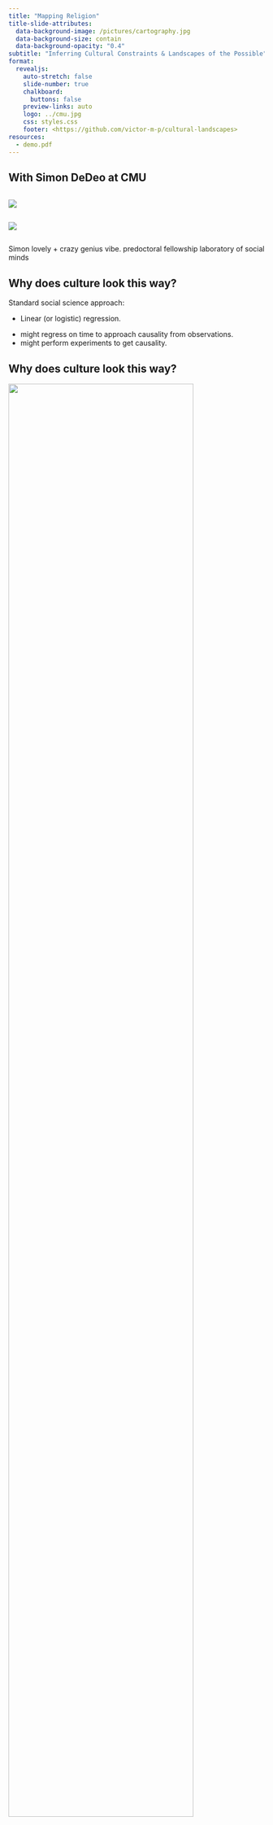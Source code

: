 ```yaml
---
title: "Mapping Religion"
title-slide-attributes: 
  data-background-image: /pictures/cartography.jpg
  data-background-size: contain
  data-background-opacity: "0.4"
subtitle: "Inferring Cultural Constraints & Landscapes of the Possible"
format:
  revealjs: 
    auto-stretch: false
    slide-number: true
    chalkboard: 
      buttons: false
    preview-links: auto
    logo: ../cmu.jpg
    css: styles.css
    footer: <https://github.com/victor-m-p/cultural-landscapes>
resources:
  - demo.pdf
---
```


## With Simon DeDeo at CMU 
::: {.column width="45%"}
![](simon.jpeg)
:::

::: {.column width="45%"}
![](cmu2.jpg)
:::

::: {.notes}
Simon lovely + crazy genius vibe. 
predoctoral fellowship
laboratory of social minds
::: 

## Why does culture look this way?
Standard social science approach:

- Linear (or logistic) regression.

::: {.notes}
- might regress on time to approach causality from observations.
- might perform experiments to get causality. 
:::

## Why does culture look this way?
![](LICS/intro-1.svg){ width="85%" }

::: {.notes}
observable phenomenon that we want to "explain" 
with reference to how other variables covary, correlate,
or even CAUSE this phenomenon. 
:::

## Why does culture look this way?
![](LICS/intro-2.svg){ width="85%" }


::: {.notes}
- or "predictors"
:::

## Why does culture look this way?
![](LICS/intro-3.svg){ width="85%" }

::: {.notes}
- or say "cooperation dilemma" 
:::

## Why does culture look this way?
![](LICS/intro-4.svg){ width="85%" }

::: {.notes}
starting with Norenzayan 2013 big Gods
prosociality, cooperation between strangers. 
:::

## Why does culture look this way?
![](LICS/intro-5.svg){ width="85%" }

::: {.notes}
Big debate. 
Also cognitive underpinnings.
:::

## Dangers 1: non-linear causation
![](LICS/intro-6.svg){ width="85%" }

::: {.notes}
Both directions have been stipulated. 
Moralizing big Gods enable social complexity through resolving cooperation
social complexity precedes moralizing big Gods. 
Retractions and fist-fights. 
:::

## Dangers 2: context-dependence
![](LICS/intro-6.svg){ width="85%" }

::: {.notes}
Can reverse sign. 
Large-scale society support moralizing Gods.
Large-scale society also supports secular trends.
Secular trends overtake moralizing Gods. 
Scandinavia. 
:::

## The Landscape View 
Societies are subject to multiple *intersecting forces and constraints* that *put demands on their features*. Some configurations better balance these constraints.  

## The Landscape View {.smaller}
Societies are subject to multiple *intersecting forces and constraints* that *put demands on their features*. Some configurations better balance these constraints.  
![](LICS/intro-8.svg){ width="80%" }

::: {.notes}
conceptualize as one connected system of forces.
connections are non-directed at parameter level,
i.e. bi-directional constraints. 
::: 

## The Landscape View {.smaller}
::: {.column width="45%"} 
Parameters (*pairwise constraints* and *local fields*) imply a probability distriubtion over *configurations*

*Equilibrium points*: Locally (meta)stable solutions to the landscape. Interesting when multiple exist. Configurations "higher" in the landscape better balance constraints. 
:::

::: {.column width="45%"}
![](LICS/intro-9.svg)
:::

::: {.notes}
Based on parameters 
This we do not get directly from parameters. 
(i.e. the standard approach). 
Interesting, e.g.:
* We want to keep a system in a certain equilibrium
* We want to push a system out of a bad equilibrium
You could imagine this being interesting in many contexts: 
e.g., we are looking at NSDUH now
Drugs and mental health. 
:::

## Cultural Landscapes Paper {.smaller}
::: {.column width="45%" }
![](pictures/entropy_mdpi.png)
![](fitness-landscape.png)
:::

::: {.column width="45%" }
Can we infer a full landscape from data?

... in high dimensions ($N \geq 20$)?

... with small sample ($N < 500$)?

... with partial data (NAN)?

... with uncertain data?
:::

::: {.notes}
Salamander cortex patch.
US Supreme court. 
Did not face same challenges. 
:::

## Cultural Landscapes Paper {.smaller}
::: {.column width="45%" }
![](PSC.png)
:::

::: {.column width="45% "}
- Modification of Minimum Probability Flow (MPF) approximation
- Cross-validation, dynamically inferring missing data, weighting scheme for inconsistent data
- On Github and should run in a couple of hours (please contact us, or raise an issue otherwise)
:::

::: {.notes}
- Yes we can. 
- Modifications to Minimum Probability Flow approximation. 
- Some clever modifications to infer a lot of (basically) logistic regressions at the same time. 
:::

## Other implementations
::: {.column width="45%" }
![](coniii.png)

- Python implementation
- Multiple samplers 
- Simple to use 
:::

::: {.notes}
- Both exact (small N) and samplers 
:::

## Other implementations

::: {.column width="45%" }
![](coniii.png)

- Python implementation
- Multiple samplers 
- Simple to use 
:::

::: {.column width="45%" }
![](eLasso)

- R implementation
- Based on combining logistics
- No personal experience
:::

::: {.notes}
- ...
:::

## Religious Landscapes (DRH)
![](LICS/drh-1.svg){ width=120% }

::: {.notes}
- just crossed 1000 experts
- centered around different polls
- filled out by experts (contrary to e.g. Seshat)
- Edward Slingerland, Rachel Spicer, Willis Monroe
:::

## Religious Landscapes (DRH)
![](LICS/drh-2.svg){ width=120% }

::: {.notes}
- Religious Entry
- From Bronze age religions to cybercults.
:::

## Interacting Constraints
![](LICS/drh-3.svg){ width=120% }

::: {.notes}
- Religious group poll.
- Centered around binary (yes-no questions)
:::

## Interacting Constraints
![](LICS/drh-4.svg){ width=120% }

::: {.notes}
- Estimate how much (pos-neg) constrain each other
- Do they want to align or anti-align
:::

## Interacting Constraints 
![](LICS/drh-5.svg){ width=120% }

::: {.notes}
- estimate between all attributes - features
:::

## Interacting Constraints
![](LICS/drh-6.svg){ width=120% }

## Interacting Constraints
![](LICS/drh-7.svg){ width=120% }

::: {.notes}
- questions of different types.
- epistemic, social, political, ...
:::

## Interacting Constraints
![](LICS/drh-8.svg){ width=120% }

::: {.notes}
- A religion is a string of yes-no answers
:::

## Interacting Constraints
![](LICS/drh-9.svg){ width=120% }

::: {.notes}
- Based on number of these bit-strings
- Infer constraints (parameters)
- Gives probability distribution over all states
- We can build the "landscape" we talked about
- We can put probabilities on unobserved configurations
:::

## 
![](heatmap_questions.svg)

::: {.notes}
- mostly binary (only overall questions).
- 20 q best coverage. 
- all religions with at least 15 answers for these
- max 5 unanswered (e.g. unknown to field). 
- 407 religions (at the time). 
- some tend strongly yes; strongly no; mixed. 
:::

## Questions (1-10)
![](cultural-landscapes/first_questions.png){ width=80% }

::: {.notes}
- not theoretically motivated
- very diverse (cognitive, epistemic, social, political). 
:::

## Questions (11-20)
![](cultural-landscapes/next-questions.png){ width=80% }

::: {.notes}
- extreme practices (some of the rare features)
:::

## Logic of the landscape 
![](params/reference_params.svg){ width=75% }

::: {.notes}
- We now have this (only 35 strongest couplings, constraints)
- Usually, this is the level we would "stay" at (interpreting coefficients).
- Actually, usually we would not even have a connected network like this. 
- Informative, but of course observational and cannot be causally interpreted. 
:::

## Logic of the landscape
![](params/reference_direct.svg){ width=75% }

::: {.notes}
- unsympathetic
- eternal spirit / afterlife -> negative. 
:::

## Logic of the landscape
![](params/reference_indirect1.svg){ width=75% }

::: {.notes}
- big Gods modeled on human agency, 
- relies on cognitive underpinnings
:::

## Logic of the landscape
![](params/reference_indirect2.svg){ width=75% }

::: {.notes}
- Belief in afterlife (apparently through high Gods)
- Treatment of corpses (slippery slope of increasing extreme)
:::

## Logic of the landscape
![](params/reference_indirect3.svg){ width=75% }

::: {.notes}
- extreme practices
- indirect sympathetic path
- dynamics
::: 

## Three Questions
::: {.fragment .fade-in}
- $\mathcal{Q}_1$: What are the most probable and the most improbable religious-cultural configurations? How are they organized in the topology of the religion "fitness landscape"?
:::
::: {.fragment .fade-in}
- $\mathcal{Q}_2$: What does the landscape imply about dynamics and cultural evolution?
:::
::: {.fragment .fade-in}
- $\mathcal{Q}_3$: Can we predict features of religions that are unknown to the field?
:::

::: {.notes}
- That we cannot answer directly with parameters (e.g. from logistic)
- Landscape topology and organization.
- Dynamics and evolution. Fundamental and context.
- Predict unknown (or missing) data. 
::: 

## $\mathcal{Q}_1$: "Landscape" of Religion 
- What are the most probable and the most improbable religious-cultural configurations? How are they organized in the topology of the religion "fitness landscape"?

## $\mathcal{Q}_1$: "Landscape" of Religion 
![](DAG/landscape_4.svg){ width=80% }

::: {.notes}
- 150 most probable: ignoring parts of landscape (make it possible to approx.)
- small slice 2^20 is 1m (40%)
- size of configurations by probability (e.g. "stability", "coherence", ...)
- Connected if they are direct neighbors (1 hamming).
- clustered based on a hierarchical clustering algorithm (dendrogram). 
- most correspond to observed religions (some more than one) but some are unobserved. 
:::

## $\mathcal{Q}_1$: "Landscape" of Religion 
![](DAG/landscape_3.svg){ width=80% }

::: {.notes}
- what kinds occupy different parts of landscape. 
- I want to be careful but...
- Some structure: 
  - Yellow: pre-Axial / indigenous. 
  - Red: axial / highest-probability.
  - Blue: spiritual and protestant "flood plain".
- Temporal vs. non-temporal 
- Bellah: "Religion in human evolution". 
- fundamentally non-temporal; revisit; universal constraints
:::

## $\mathcal{Q}_1$: "Landscape" of Religion 
![](DAG/landscape_annot.svg){ width=80%}

::: {.notes}
- archaic sacrificial grave traditions
- ritualistic
- difficult because negative... 
:::

## $\mathcal{Q}_1$: "Landscape" of Religion 
![](DAG/landscape_2.svg){ width=80% }

::: {.notes}
- A scholar might be interested in a specific tradition. 
- local probability region
- local peak (at our resolution / our Q)
- Would have to move through valley to get to Jehovah. 
:::

## $\mathcal{Q}_1$: "Landscape" of Religion 
![](DAG/landscape_1.svg){ width=80% }

::: {.notes}
- Roman Imperial Cult (valley); 
- Should tend to flow "upwards" in the landscape. 
- Not predicted to be very stable by our landscape. 
:::

## $\mathcal{Q}_1$: "Landscape" of Religion 
![](cognitive-attractors/monitor-punish.png){ width=100% }

::: {.notes}
- Landscape encodes more "fundamental" and "context specific" constraints
- More cognitively coherent 
- Model of human agency (care enough to punish). 
- Need to monitor to punish? 
  - no: e.g., karmic religions, call God up. 
- Otiose Gods: 
  - watch, but are lazy. 
- some things are just weird.
- fundamentally; Gods built on model of human agency (some cognitive dissonance, but this can exist). 
:::

## $\mathcal{Q}_1$: "Landscape" of Religion 
![](cognitive-attractors/monitor-punish.png){ width=100% }
![](cognitive-attractors/monitor-punish-conditional.png){ width=100%}

::: {.notes}
- Secular institutions / outsourcing.
- Norenzayan, scandinavia, dynamics
- cognition: fundamental
- state support: "contextual"
- When state support, we might revert to previous "solutions"
:::

## $\mathcal{Q}_2$: Dynamics & Equilibria
What does the landscape imply about dynamics and cultural evolution, and can we capture fundamental and context-specific constraints on religious cultures?

## $\mathcal{Q}_2$: Dynamics & Equilibria
![](cognitive-attractors/svg/local_global_stability.svg){ width=60% }

::: {.notes}
- Stability on different timescales. 
- Long enough timescales; baseline probability. 
- Shorter timescales; local probability region (neighbors). 
- Metastability. 
- Glauber Dynamics (on average for 20 neighbors, sample a neighbor and stay or move based on relative prob)
- Here all above 50% because these are the observed configurations. 
- isolated peak, mountain range, hillock, valley. 
- this gives a useful vocabulary to consider dynamics. 
:::

## $\mathcal{Q}_2$: Dynamics & Equilibria
![](cognitive-attractors/svg/Irish_Catholics_1017606.svg){ width=55%}

::: {.notes}
- Impose only flow upwards, terminate at local max. 
- Multiple local maxima (terminate at one of three; pretty different). 
- Explain colors
- Explain size 
- "supernatural punishment", (2) "special corpse treatment"
- two indirect paths; "official political support" lost + regained (not Northern). 
- attributes not adaptive in general; contextually. 
:::

## $\mathcal{Q}_2$: Dynamics & Equilibria
![](cognitive-attractors/attractors-table.png)

::: {.notes}
- all local maxima
- starting from all observed configurations that are not already a local max. 
- hill-climbing (of course dumb).
- Not a straightforward relationship between prob. and delta that you attract from. 
- Iban vs. Ancient Egypt (& neighbor w. Cistercians). 
:::

## $\mathcal{Q}_2$: Dynamics & Equilibria
![](cognitive-attractors/svg/number_enforced_first_five.svg){ width=70%}

::: {.notes}
- Top practices "switch" most often when we evolve. 
- High probability that if we "switch" we still get a reasonable cultural configuration (probability, coherence). Can be consonant with different combinations of other features. 
- Generally non-epistemic and cognitive; but reincarnation is weird. 
- Hierarchy: Protestantism in DK and Germany. 
- Maturation of religions; extreme sects, then mainstream (retaining core).
:::

## $\mathcal{Q}_3$: Predicting Missing Data
- Can we predict features of religions that are unknown to the field?

::: {.notes}
- yes we can!
:::

## $\mathcal{Q}_3$: Predicting Missing Data
::: {.fragment .fade-in}
- Given the logic inferred from all religions we can predict attributes of a culture that are unknown to the field 
:::

::: {.fragment .fade-in}
- One example is the Archaic Spartan Cults (800BC-500BC)
:::

::: {.fragment .fade-in}
![](cultural-landscapes/spartan-predictions.png){ width=100% }
::: 

::: {.notes}
- Of course child sacrifice rare
- But Spartans do not have any of the other extreme properties, so what we are seeing is more than just that fact. 
- Same with small-scale ritual (couples strongly to large-scale ritual in other observed data)
::: 

# Next steps 

## Bigger and Better {.smaller}
::: {.column width="55%"}
::: {.fragment .fade-in}
- Interdisciplinary collaboration with the DRH
:::
::: {.fragment .fade-in}
- Targeting relevant theoretical questions
:::
::: {.fragment .fade-in}
- Scaling the model to more questions ($N \sim 40$) and combining data across polls 
:::
::: {.fragment .fade-in}
- Implementing sampling/weighting scheme
:::
::: {.fragment .fade-in}
- Extracting genealogies from the DRH
:::
:::

::: {.column width="5%"}
:::

::: {.column width="35%"}
![](edwardslingerland.jpeg){ width=140%}
:::

::: {.notes}
- Edward Slingerland, Rachel Spicer, Willis Monroe
- Scaling: Exponential, so hard. Might change the topology (e.g. more pointy, less "smushed out")
- Sampling: Currently e.g., a lot of "Ancient Egypt": weight in time and space. 
- Genealogies: getting closer to "causality" or at least using observed dynamics. 
:::

## Hidden nodes & renormalization

![](params/reference_params.svg){ width=70% fig-align='center' }

## Hidden nodes & renormalization

![](params/reference_params_hidden1.svg){ width=70% fig-align='center' }

::: {.notes}
- unobserved, but important variables
- e.g., knowledge about sanitation. 
:::

## Hidden nodes & renormalization

![](params/reference_params_hidden2.svg){ width=70% fig-align='center' }

::: {.notes}
- common causes (e.g. teleological thinking). 
- discovery of underlying factors. 
- in that case; we can "delete" the other two
- could also be renormalization (decimation or combination). 
- some of this has been done
:::

## New data
- National Survey on Drug Use and Health (NSDUH)

::: {.fragment .fade-in}
![](mdma.png)
:::

::: {.notes}
- we might have "bad" equilibria and "good" equilibria 
- a coefficient does not really tell the full story about how the system works. 
:::

# Take-home Messages {.smaller}

::: {.fragment .semi-out}
- Moving beyond standard regression and obtaining a generative model of a full system of constraints opens up new questions and lenses to understand and explore complex systems.
::: 

::: {.fragment .semi-out}
- Outstanding issues around *causality* and *dynamics*. In particular, we do not have "Pearl Style" causality (uni-directional). Out-of-equilibrium we might think of causality as the natural dynamical drift into equilibrium but many possible "dynamics". 
:::

::: {.fragment .semi-out}
- The method applies not only to religion (or culture). It has been used on various social and biological systems with interacting components (e.g., neurons). 
:::

# Thank you for your time {.smaller}
- Joint work with Simon DeDeo (CMU, Santa Fe)
- Get in touch if you are interested (victormoeller@gmail.com)
- Thanks to the DRH (esp. Edward Slingerland, Rachel Spicer, and Willis Monroe)
- Thanks to Lee and Daniels (2019) for sparring on Minimum Probability Flow (MPF)
- "Inferring Cultural Landscapes with the Inverse Ising Model", Poulsen & Dedeo (2023) 

# Appendix 

## The Ising Model 

$$p_i = \frac{exp \: E_i(\vec{\theta})}{Z(\vec{\theta})}$$

$$E_i(\vec{\theta}) = \sum_{i,j; i>j} J_{ij}\sigma_{i}\sigma_{j} + \sum_{i}h_i\sigma_i$$

- $E_i(\vec{\theta})$: energy of a given configuration
- $p_i$: probability of a given configuration
- $Z(\vec{\theta})$: partition function (normalizes); all $p_i$ sum to 1.

::: {.notes}
- pi: probability of a given configuration 
- Ei: energy of system. 
- Z: partition function (normalizes); all p_i sum to 1. 
- sigma_i, sigma_j: binary variables (-1, 1) 
- J_{ij}, h_i: parameters
- typically in physics: assume J, h and investigate properties of distribution. 
- (inverse) problem: infer J, h that best predict distribution.
- high energy: disorder (non-aligned spins) 
- low energy: order (aligned spins) 
- phase transition between these regimes (which I will not discuss).  
:::



## Regularization

![](cultural-landscapes/regularization.png){ width=800px }

::: {.notes}
- prior over parameters (bayesian). 
- Gaussian prior (L2-norm). 
- which we can dynamically infer from data (e.g. using leave-one-out cross-validation). 
- We see significantly less overfitting. 
:::

## Inconsistent data
- approx. 17% of our curated DRH data set

$$r_1 = \{1, 1, 0\}$$
$$r_2 = \{1, 0, 1\}$$

::: {.notes}
- Not a problem for the earlier examples...

- mind-body distinction, scriptures, small-scale rituals. 

- two ways of understanding this: 
 - uncertainty question-by-question
 - two different realizations 
- the first appears to be true. 

- Iban traiditional religion: scriptures coded (by the same coder) as both "yes" and "no" (citing it as borderline case). 

:::

## Inconsistent data

$$r_1 = \{1, 1, 0\}: w = 0.25$$
$$r_2 = \{1, 0, 1\}: w = 0.25$$
$$r_3 = \{1, 1, 1\}: w = 0.25$$
$$r_4 = \{1, 0, 0\}: w = 0.25$$

::: {.notes}
- following the "independent" idea. 
:::


## Partial-MPF (missing data)
$$ j = \{1, 0, X, X\}$$

- Dynamically infer missing data from best estimates of parameters 
- Work with distribution over the (in this case) four possible configurations

::: {.notes}
- not problem for other papers
- this has lead to huge problems in literature
:::

## 3. Partial-MPF (missing data)
![](cultural-landscapes/partial-mpf.png){ width=70% }

## Overview of religions 
![](geography.svg){ width=100%}

::: {.notes}
- pretty good coverage
- not explicitly modeled
:::

## Overview of religions
![](religion_age_included_lineplot.svg){ width=100% }

::: {.notes}
- pretty good coverage
- take into account e.g. with regularization
::: 